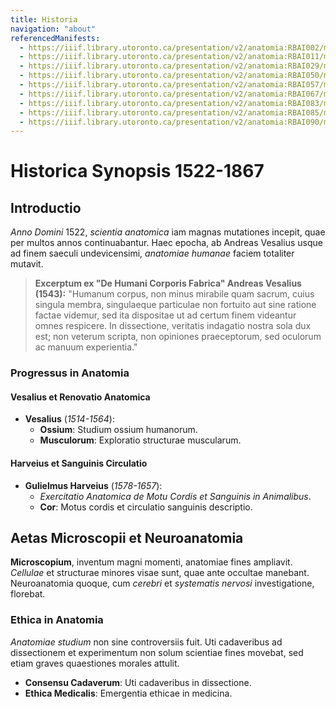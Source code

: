 ```yaml
---
title: Historia
navigation: "about"
referencedManifests:
  - https://iiif.library.utoronto.ca/presentation/v2/anatomia:RBAI002/manifest
  - https://iiif.library.utoronto.ca/presentation/v2/anatomia:RBAI011/manifest
  - https://iiif.library.utoronto.ca/presentation/v2/anatomia:RBAI029/manifest
  - https://iiif.library.utoronto.ca/presentation/v2/anatomia:RBAI050/manifest
  - https://iiif.library.utoronto.ca/presentation/v2/anatomia:RBAI057/manifest
  - https://iiif.library.utoronto.ca/presentation/v2/anatomia:RBAI067/manifest
  - https://iiif.library.utoronto.ca/presentation/v2/anatomia:RBAI083/manifest
  - https://iiif.library.utoronto.ca/presentation/v2/anatomia:RBAI085/manifest
  - https://iiif.library.utoronto.ca/presentation/v2/anatomia:RBAI090/manifest
---
```


# Historica Synopsis 1522-1867

## Introductio

*Anno Domini* 1522, *scientia anatomica* iam magnas mutationes incepit, quae per multos annos continuabantur. Haec epocha, ab Andreas Vesalius usque ad finem saeculi undevicensimi, *anatomiae humanae* faciem totaliter mutavit.

> **Excerptum ex "De Humani Corporis Fabrica" Andreas Vesalius (1543):**
> "Humanum corpus, non minus mirabile quam sacrum, cuius singula membra, singulaeque particulae non fortuito aut sine ratione factae videmur, sed ita dispositae ut ad certum finem videantur omnes respicere. In dissectione, veritatis indagatio nostra sola dux est; non veterum scripta, non opiniones praeceptorum, sed oculorum ac manuum experientia."

<ReferencedItems />

### Progressus in Anatomia

#### Vesalius et Renovatio Anatomica

* **Vesalius** (*1514-1564*):
  - **Ossium**: Studium ossium humanorum.
  - **Musculorum**: Exploratio structurae muscularum.

#### Harveius et Sanguinis Circulatio

* **Gulielmus Harveius** (*1578-1657*):
  - *Exercitatio Anatomica de Motu Cordis et Sanguinis in Animalibus*.
  - **Cor**: Motus cordis et circulatio sanguinis descriptio.

## Aetas Microscopii et Neuroanatomia

**Microscopium**, inventum magni momenti, anatomiae fines ampliavit. *Cellulae* et structurae minores visae sunt, quae ante occultae manebant. Neuroanatomia quoque, cum *cerebri* et *systematis nervosi* investigatione, florebat.

### Ethica in Anatomia

*Anatomiae studium* non sine controversiis fuit. Uti cadaveribus ad dissectionem et experimentum non solum scientiae fines movebat, sed etiam graves quaestiones morales attulit.

- **Consensu Cadaverum**: Uti cadaveribus in dissectione.
- **Ethica Medicalis**: Emergentia ethicae in medicina.
